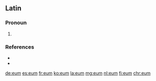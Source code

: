 {{also|-eum}}
==Latin==

===Pronoun===
{{head|la|pronoun form}}

# {{form of|accusative masculine singular|lang=la|is}}

===References===
* {{R:Gaffiot}}
* {{R:M&A}}

[[de:eum]]
[[es:eum]]
[[fr:eum]]
[[ko:eum]]
[[la:eum]]
[[mg:eum]]
[[nl:eum]]
[[fi:eum]]
[[chr:eum]]